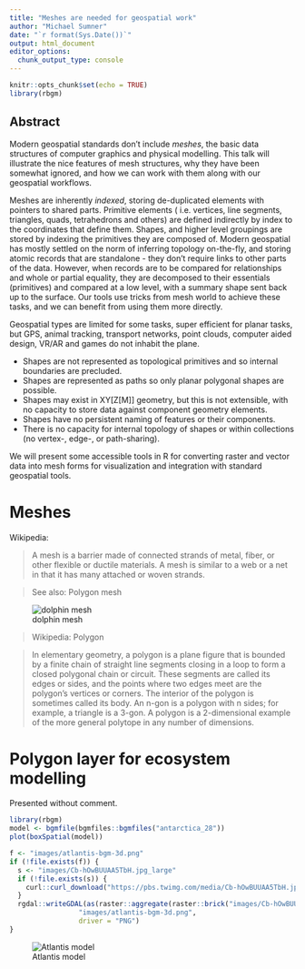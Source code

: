 ```yaml
---
title: "Meshes are needed for geospatial work"
author: "Michael Sumner"
date: "`r format(Sys.Date())`"
output: html_document
editor_options: 
  chunk_output_type: console
---
```


```r
knitr::opts_chunk$set(echo = TRUE)
library(rbgm)
```

## Abstract


Modern geospatial standards don't include *meshes*, the basic data structures of computer graphics and physical modelling.  This talk will illustrate the nice features of mesh structures, why they have been somewhat ignored, and how we can work with them along with our geospatial workflows. 

Meshes are inherently *indexed*, storing de-duplicated elements with pointers to shared parts. Primitive elements ( i.e. vertices, line segments, triangles, quads, tetrahedrons and others) are defined indirectly by index to the coordinates that define them. Shapes, and higher level groupings are stored by indexing the primitives they are composed of. Modern geospatial has mostly settled on the norm of inferring topology on-the-fly, and storing atomic records that are standalone - they don't require links to other parts of the data. However, when records are to be compared for relationships and whole or partial equality, they are decomposed to their essentials (primitives) and compared at a low level, with a summary shape sent back up to the surface. Our tools use tricks from mesh world to achieve these tasks, and we can benefit from using them more directly. 

Geospatial types are limited for some tasks, super efficient for planar tasks, but GPS, animal tracking, transport networks, point clouds, computer aided design, VR/AR and games do not inhabit the plane. 

- Shapes are not represented as topological primitives and so internal boundaries are precluded.
- Shapes are represented as paths so only planar polygonal shapes are possible.
- Shapes may exist in XY[Z[M]] geometry, but this is not extensible, with no capacity to store data against component geometry elements.
- Shapes have no persistent naming of features or their components.
- There is no capacity for internal topology of shapes or within collections (no vertex-, edge-, or path-sharing).

We will present some accessible tools in R for converting raster and vector data into mesh forms for visualization and integration with standard geospatial tools.

# Meshes

Wikipedia: 

> A mesh is a barrier made of connected strands of metal, fiber, or other flexible or ductile materials. A mesh is similar to a web or a net in that it has many attached or woven strands.


>
> See also: Polygon mesh
>



![dolphin mesh](images/dolphinmesh.png)


> 
> Wikipedia: Polygon
>

> In elementary geometry, a polygon is a plane figure that is bounded by a finite chain of straight line segments closing in a loop to form a closed polygonal chain or circuit. These segments are called its edges or sides, and the points where two edges meet are the polygon's vertices or corners. The interior of the polygon is sometimes called its body. An n-gon is a polygon with n sides; for example, a triangle is a 3-gon. A polygon is a 2-dimensional example of the more general polytope in any number of dimensions.


# Polygon layer for ecosystem modelling

Presented without comment. 

```r
library(rbgm)
model <- bgmfile(bgmfiles::bgmfiles("antarctica_28"))
plot(boxSpatial(model))

```

```r
f <- "images/atlantis-bgm-3d.png"
if (!file.exists(f)) {
  s <- "images/Cb-hOwBUUAA5TbH.jpg_large" 
  if (!file.exists(s)) {
    curl::curl_download("https://pbs.twimg.com/media/Cb-hOwBUUAA5TbH.jpg:large", s)
  }
  rgdal::writeGDAL(as(raster::aggregate(raster::brick("images/Cb-hOwBUUAA5TbH.jpg_large"), fact = 2, fun = function(x, na.rm = TRUE) x[1]), "SpatialGridDataFrame"), 
                 "images/atlantis-bgm-3d.png",
                 driver = "PNG")
}
```

![Atlantis model](images/atlantis-bgm-3d.png)

